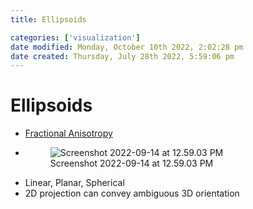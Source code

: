 ```yaml
---
title: Ellipsoids

categories: ['visualization']
date modified: Monday, October 10th 2022, 2:02:28 pm
date created: Thursday, July 28th 2022, 5:59:06 pm
---
```


# Ellipsoids
- [Fractional Anisotropy](Fractional%20Anisotropy.qmd)
- ![Screenshot 2022-09-14 at 12.59.03 PM](images/Screenshot%202022-09-14%20at%2012.59.03%20PM.png)
- Linear, Planar, Spherical
- 2D projection can convey ambiguous 3D orientation



